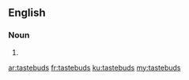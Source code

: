 ==English==

===Noun===
{{head|en|plural}}

# {{plural of|tastebud|lang=en|nocat=1}}

[[ar:tastebuds]]
[[fr:tastebuds]]
[[ku:tastebuds]]
[[my:tastebuds]]